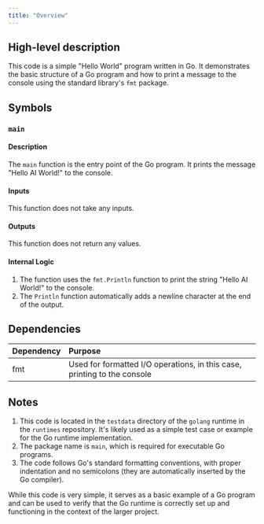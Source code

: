 ```yaml
---
title: "Overview"
---
```


## High-level description
This code is a simple "Hello World" program written in Go. It demonstrates the basic structure of a Go program and how to print a message to the console using the standard library's `fmt` package.

## Symbols

### `main`
#### Description
The `main` function is the entry point of the Go program. It prints the message "Hello AI World!" to the console.

#### Inputs
This function does not take any inputs.

#### Outputs
This function does not return any values.

#### Internal Logic
1. The function uses the `fmt.Println` function to print the string "Hello AI World!" to the console.
2. The `Println` function automatically adds a newline character at the end of the output.

## Dependencies
| Dependency | Purpose |
|:-----------|:--------|
| fmt | Used for formatted I/O operations, in this case, printing to the console |

## Notes
1. This code is located in the `testdata` directory of the `golang` runtime in the `runtimes` repository. It's likely used as a simple test case or example for the Go runtime implementation.
2. The package name is `main`, which is required for executable Go programs.
3. The code follows Go's standard formatting conventions, with proper indentation and no semicolons (they are automatically inserted by the Go compiler).

While this code is very simple, it serves as a basic example of a Go program and can be used to verify that the Go runtime is correctly set up and functioning in the context of the larger project.